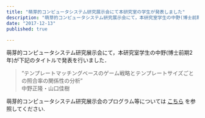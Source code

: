 ```yaml
---
title: "萌芽的コンピュータシステム研究展示会にて本研究室の学生が発表しました"
description: "萌芽的コンピュータシステム研究展示会にて，本研究室学生の中野(博士前期2年)が下記のタイトルで発表を行いました．"
date: "2017-12-13"
published: true
 
---
```


萌芽的コンピュータシステム研究展示会にて，本研究室学生の中野(博士前期2年)が下記のタイトルで発表を行いました．

> “テンプレートマッチングベースのゲーム戦略とテンプレートサイズごとの照合率の関係性の分析”  
> 中野正隆・山口佳樹

萌芽的コンピュータシステム研究展示会のプログラム等については [こちら](http://www.ieice.org/ken/paper/20171119SbZO/) を参照してください.
